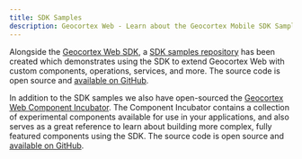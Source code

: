 ```yaml
---
title: SDK Samples
description: Geocortex Web - Learn about the Geocortex Mobile SDK Samples
---
```



Alongside the [Geocortex Web SDK](sdk-overview.mdx), a [SDK samples repository](https://vertigis-web-samples.netlify.app) has been created which demonstrates using the SDK to extend Geocortex Web with custom components, operations, services, and more. The source code is open source and [available on GitHub](https://github.com/geocortex/vertigis-web-samples).

In addition to the SDK samples we also have open-sourced the [Geocortex Web Component Incubator](https://vertigis-web-incubator.netlify.app). The Component Incubator contains a collection of experimental components available for use in your applications, and also serves as a great reference to learn about building more complex, fully featured components using the SDK. The source code is open source and [available on GitHub](https://github.com/geocortex/vertigis-web-incubator).

<UseCaseContainer>
    <UseCaseCard
        title="SDK"
        description="Check out the Geocortex Web SDK."
        link={useBaseUrl("docs/web/sdk-overview")}
    />
    <UseCaseCard
        title="SDK Samples"
        description="Check out the Geocortex Web SDK Samples"
        link="https://vertigis-web-samples.netlify.app"
    />
    <UseCaseCard
        title="Component Incubator"
        description="Check out a collection of experimental components built using the Geocortex Web SDK"
        link="https://vertigis-web-incubator.netlify.app"
    />
</UseCaseContainer>
